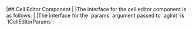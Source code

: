 <framework-specific-section frameworks="angular">
|## Cell Editor Component
|
|The interface for the cell editor component is as follows: 
|
</framework-specific-section>
<framework-specific-section frameworks="angular">
<interface-documentation interfaceName='ICellEditorAngularComp' config='{"asCode":true }' ></interface-documentation>
</framework-specific-section>

<framework-specific-section frameworks="angular">
|The interface for the `params` argument passed to `agInit` is `ICellEditorParams`:
</framework-specific-section>
